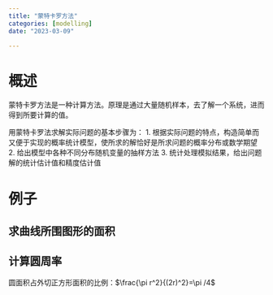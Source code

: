 ```yaml
---
title: "蒙特卡罗方法"
categories: [modelling]
date: "2023-03-09"

---
```


# 概述

蒙特卡罗方法是一种计算方法。原理是通过大量随机样本，去了解一个系统，进而得到所要计算的值。

用蒙特卡罗法求解实际问题的基本步骤为：
1. 根据实际问题的特点，构造简单而又便于实现的概率统计模型，使所求的解恰好是所求问题的概率分布或数学期望
2. 给出模型中各种不同分布随机变量的抽样方法
3. 统计处理模拟结果，给出问题解的统计估计值和精度估计值

# 例子

## 求曲线所围图形的面积

## 计算圆周率

圆面积占外切正方形面积的比例：$\frac{\pi r^2}{(2r)^2}=\pi /4$
